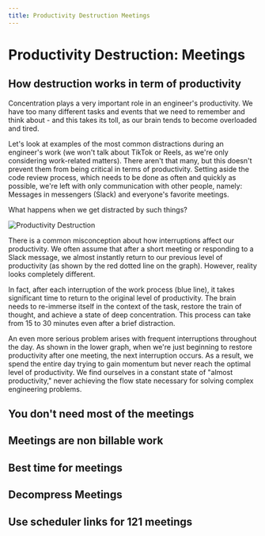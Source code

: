 ```yaml
---
title: Productivity Destruction Meetings
---
```


# Productivity Destruction: Meetings

## How destruction works in term of productivity

Concentration plays a very important role in an engineer's productivity. We have too many different tasks and 
events that we need to remember and think about - and this takes its toll, as our brain tends to 
become overloaded and tired.

Let's look at examples of the most common distractions during an engineer's work (we won't talk about TikTok 
or Reels, as we're only considering work-related matters). There aren't that many, but this doesn't 
prevent them from being critical in terms of productivity. Setting aside the code review process, which needs 
to be done as often and quickly as possible, we're left with only communication with other people, namely: 
Messages in messengers (Slack) and everyone's favorite meetings.

What happens when we get distracted by such things?

![Productivity Destruction](/img/productivity-destruction.png)

There is a common misconception about how interruptions affect our productivity. We often assume that after a 
short meeting or responding to a Slack message, we almost instantly return to our previous level of productivity 
(as shown by the red dotted line on the graph). However, reality looks completely different.

In fact, after each interruption of the work process (blue line), it takes significant time to return to the 
original level of productivity. The brain needs to re-immerse itself in the context of the task, restore the 
train of thought, and achieve a state of deep concentration. This process can take from 15 to 30 minutes even 
after a brief distraction.

An even more serious problem arises with frequent interruptions throughout the day. As shown in the lower 
graph, when we're just beginning to restore productivity after one meeting, the next interruption occurs. 
As a result, we spend the entire day trying to gain momentum but never reach the optimal level of productivity.
We find ourselves in a constant state of "almost productivity," never achieving the flow state necessary for 
solving complex engineering problems.

## You don't need most of the meetings

## Meetings are non billable work

## Best time for meetings

## Decompress Meetings

## Use scheduler links for 121 meetings